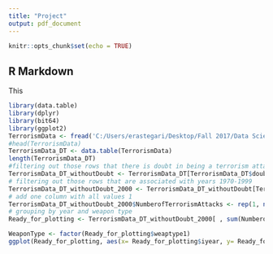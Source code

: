 ```yaml
---
title: "Project"
output: pdf_document
---
```


```r
knitr::opts_chunk$set(echo = TRUE)
```

## R Markdown

This 

```r
library(data.table)
library(dplyr)
library(bit64)
library(ggplot2)
TerrorismData <- fread('C:/Users/erastegari/Desktop/Fall 2017/Data Science/project/gtd/globalterrorismdb_0617dist.csv')
#head(TerrorismData)
TerrorismData_DT <- data.table(TerrorismData)
length(TerrorismData_DT)
#filtering out those rows that there is doubt in being a terrorism attack
TerrorismData_DT_withoutDoubt <- TerrorismData_DT[TerrorismData_DT$doubtterr ==0]
# filtering out those rows that are associated with years 1970-1999
TerrorismData_DT_withoutDoubt_2000 <- TerrorismData_DT_withoutDoubt[TerrorismData_DT_withoutDoubt$iyear>1999]
# add one column with all values 1
TerrorismData_DT_withoutDoubt_2000$NumberofTerrorismAttacks <- rep(1, nrow(TerrorismData_DT_withoutDoubt_2000))
# grouping by year and weapon type
Ready_for_plotting <- TerrorismData_DT_withoutDoubt_2000[ , sum(NumberofTerrorismAttacks), by = list(iyear,weaptype1)]

WeaponType <- factor(Ready_for_plotting$weaptype1)
ggplot(Ready_for_plotting, aes(x= Ready_for_plotting$iyear, y= Ready_for_plotting$V1, color = WeaponType)) + geom_line() + xlab('year') +ylab('occurance')

```


